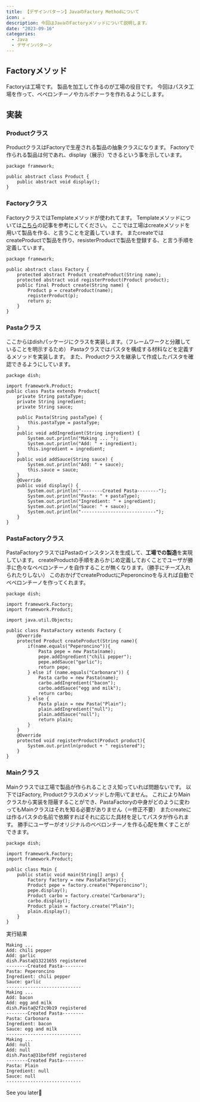 ```yaml
---
title: 【デザインパターン】JavaのFactory Methodについて
icon: ☕️
description: 今回はJavaのFactoryメソッドについて説明します。
date: "2023-09-16"
categories:
  - Java
  - デザインパターン
---
```

## Factoryメソッド

Factoryは工場です。
製品を加工して作るのが工場の役目です。
今回はパスタ工場を作って、ペペロンチーノやカルボナーラを作れるようにします。

## 実装

### Productクラス

ProductクラスはFactoryで生産される製品の抽象クラスになります。
Factoryで作られる製品は何であれ、display（展示）できるという事を示しています。

```java:java
package framework;

public abstract class Product {
    public abstract void display();
}
```

### Factoryクラス

FactoryクラスではTemplateメソッドが使われてます。
Templateメソッドについては[こちら](./【デザインパターン】JavaのTemplateMethodについて)の記事を参考にしてください。
ここでは工場はcreateメソッドを用いて製品を作る、と言うことを定義しています。
またcreateではcreateProductで製品を作り、resisterProductで製品を登録する、と言う手順を定義しています。

```java:java
package framework;

public abstract class Factory {
    protected abstract Product createProduct(String name);
    protected abstract void registerProduct(Product product);
    public final Product create(String name) {
        Product p = createProduct(name);
        registerProduct(p);
        return p;
    }
}
```

### Pastaクラス

ここからはdishパッケージにクラスを実装します。（フレームワークと分離していることを明示するため）
Pastaクラスではパスタを構成する材料などを定義するメソッドを実装します。
また、Productクラスを継承して作成したパスタを確認できるようにしています。

```java:java
package dish;

import framework.Product;
public class Pasta extends Product{
    private String pastaType;
    private String ingredient;
    private String sauce;

    public Pasta(String pastaType) {
        this.pastaType = pastaType;
    }
    public void addIngredient(String ingredient) {
        System.out.println("Making ... ");
        System.out.println("Add: " + ingredient);
        this.ingredient = ingredient;
    }
    public void addSauce(String sauce) {
        System.out.println("Add: " + sauce);
        this.sauce = sauce;
    }
    @Override
    public void display() {
        System.out.println("--------Created Pasta--------");
        System.out.println("Pasta: " + pastaType);
        System.out.println("Ingredient: " + ingredient);
        System.out.println("Sauce: " + sauce);
        System.out.println("----------------------------");
    }
}
```

### PastaFactoryクラス

PastaFactoryクラスではPastaのインスタンスを生成して、**工場での製造**を実現しています。
createProductの手順をあらかじめ定義しておくことでユーザが勝手に色々なペペロンチーノを自作することが無くなります。（勝手にチーズ入れられたりしない）
このおかげでcreateProductにPeperoncinoを与えれば自動でペペロンチーノを作ってくれます。

```java:java
package dish;

import framework.Factory;
import framework.Product;

import java.util.Objects;

public class PastaFactory extends Factory {
    @Override
    protected Product createProduct(String name){
        if(name.equals("Peperoncino")){
            Pasta pepe = new Pasta(name);
            pepe.addIngredient("chili pepper");
            pepe.addSauce("garlic");
            return pepe;
        } else if (name.equals("Carbonara")) {
            Pasta carbo = new Pasta(name);
            carbo.addIngredient("bacon");
            carbo.addSauce("egg and milk");
            return carbo;
        } else {
            Pasta plain = new Pasta("Plain");
            plain.addIngredient("null");
            plain.addSauce("null");
            return plain;
        }
    }
    @Override
    protected void registerProduct(Product product){
        System.out.println(product + " registered");
    }
}
```

### Mainクラス

Mainクラスでは工場で製品が作られることさえ知っていれば問題ないです。
以下ではFactory, Productクラスのメソッドしか用いてません。
これによりMainクラスから実装を隠蔽することができ、PastaFactoryの中身がどのように変わってもMainクラスはそれを知る必要がありません（＝修正不要）
またcreateには作るパスタの名前で依頼すればそれに応じた具材を足してパスタが作られます。
勝手にユーザーがオリジナルのペペロンチーノを作る心配を無くすことができます。

```java:java
package dish;

import framework.Factory;
import framework.Product;

public class Main {
    public static void main(String[] args) {
        Factory factory = new PastaFactory();
        Product pepe = factory.create("Peperoncino");
        pepe.display();
        Product carbo = factory.create("Carbonara");
        carbo.display();
        Product plain = factory.create("Plain");
        plain.display();
    }
}
```

実行結果

```
Making ... 
Add: chili pepper
Add: garlic
dish.Pasta@13221655 registered
--------Created Pasta--------
Pasta: Peperoncino
Ingredient: chili pepper
Sauce: garlic
----------------------------
Making ... 
Add: bacon
Add: egg and milk
dish.Pasta@2f2c9b19 registered
--------Created Pasta--------
Pasta: Carbonara
Ingredient: bacon
Sauce: egg and milk
----------------------------
Making ... 
Add: null
Add: null
dish.Pasta@31befd9f registered
--------Created Pasta--------
Pasta: Plain
Ingredient: null
Sauce: null
----------------------------
```

See you later👋